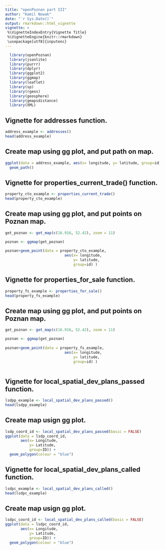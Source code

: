 ```yaml
---
title: "openPoznan part III"
author: "Kamil Nowak"
date: "`r Sys.Date()`"
output: rmarkdown::html_vignette
vignette: >
 %\VignetteIndexEntry{Vignette Title}
 %\VignetteEngine{knitr::rmarkdown}
 \usepackage[utf8]{inputenc} 
---
```


```r
  library(openPoznan)
  library(jsonlite)
  library(purrr)
  library(dplyr)
  library(ggplot2)
  library(ggmap)
  library(leaflet)
  library(sp)
  library(rgeos)
  library(geosphere)
  library(gmapsdistance)
  library(XML)
```

## Vignette for addresses function.

```r
address_example <- addresses()
head(address_example)
```

## Create map using gg plot, and put path on map.

```r

ggplot(data = address_example, aes(x= longitude, y= latitude, group=id)) +
  geom_path()
```

## Vignette for properties_current_trade() function.

```r
property_cto_example <- properties_current_trade()
head(property_cto_example)

```

## Create map using gg plot, and put points on Poznan map.

```r
get_poznan <- get_map(c(16.916, 52.42), zoom = 11) 

poznan <- ggmap(get_poznan)
  
poznan+geom_point(data = property_cto_example,
                           aes(x= longitude,
                               y= latitude,
                               group=id) ) 
```



## Vignette for properties_for_sale function.

```r
property_fs_example <- properties_for_sale()
head(property_fs_example)

```

## Create map using gg plot, and put points on Poznan map.

```r
get_poznan <- get_map(c(16.916, 52.42), zoom = 11) 

poznan <- ggmap(get_poznan)
  
poznan+geom_point(data = property_fs_example,
                           aes(x= longitude,
                               y= latitude,
                               group=id) ) 
  


```
## Vignette for local_spatial_dev_plans_passed function.

```r
lsdpp_example <- local_spatial_dev_plans_passed()
head(lsdpp_example)

```

## Create map usign gg plot.
```r
lsdp_coord_id <- local_spatial_dev_plans_passed(basic = FALSE)
ggplot(data = lsdp_coord_id,
       aes(x= Longitude,
           y= Latitude,
           group=ID)) +
  geom_polygon(colour = "blue")
```



## Vignette for local_spatial_dev_plans_called function.
```r
lsdpc_example <- local_spatial_dev_plans_called()
head(lsdpc_example)

```

## Create map usign gg plot.
```r
lsdpc_coord_id <- local_spatial_dev_plans_called(basic = FALSE)
ggplot(data = lsdpc_coord_id,
       aes(x= Longitude,
           y= Latitude,
           group=ID)) +
  geom_polygon(colour = "blue")
```

